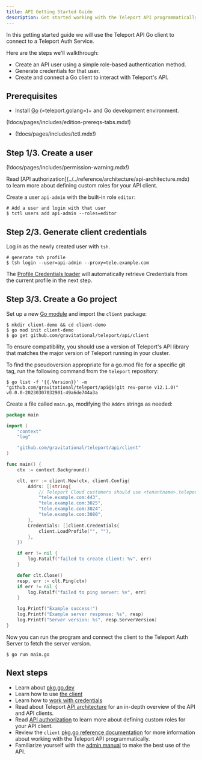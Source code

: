 ```yaml
---
title: API Getting Started Guide
description: Get started working with the Teleport API programmatically using Go.
---
```


In this getting started guide we will use the Teleport API Go client to connect
to a Teleport Auth Service.

Here are the steps we'll walkthrough:

- Create an API user using a simple role-based authentication method.
- Generate credentials for that user.
- Create and connect a Go client to interact with Teleport's API.

## Prerequisites

- Install [Go](https://golang.org/doc/install) (=teleport.golang=)+ and Go development environment.

(!docs/pages/includes/edition-prereqs-tabs.mdx!)

- (!docs/pages/includes/tctl.mdx!)

## Step 1/3. Create a user

(!docs/pages/includes/permission-warning.mdx!)

<Admonition type="tip" title="Tip">
  Read [API authorization](../../reference/architecture/api-architecture.mdx) to learn more about defining custom roles for your API client.
</Admonition>

Create a user `api-admin` with the built-in role `editor`:

```code
# Add a user and login with that user
$ tctl users add api-admin --roles=editor
```

## Step 2/3. Generate client credentials

Log in as the newly created user with `tsh`.

```code
# generate tsh profile
$ tsh login --user=api-admin --proxy=tele.example.com
```

The [Profile Credentials loader](https://pkg.go.dev/github.com/gravitational/teleport/api/client#LoadProfile)
will automatically retrieve Credentials from the current profile in the next step.

## Step 3/3. Create a Go project

Set up a new [Go module](https://golang.org/doc/tutorial/create-module) and import the `client` package:

```code
$ mkdir client-demo && cd client-demo
$ go mod init client-demo
$ go get github.com/gravitational/teleport/api/client
```

<Admonition type="tip" title="API Version">
To ensure compatibility, you should use a version of Teleport's API library that matches
the major version of Teleport running in your cluster.

To find the pseudoversion appropriate for a go.mod file for a specific git tag,
run the following command from the `teleport` repository:

```code
$ go list -f '{{.Version}}' -m "github.com/gravitational/teleport/api@$(git rev-parse v12.1.0)"
v0.0.0-20230307032901-49a6de744a3a
```
</Admonition>

Create a file called `main.go`, modifying the `Addrs` strings as needed:

```go
package main

import (
	"context"
	"log"

	"github.com/gravitational/teleport/api/client"
)

func main() {
	ctx := context.Background()

	clt, err := client.New(ctx, client.Config{
		Addrs: []string{
			// Teleport Cloud customers should use <tenantname>.teleport.sh
			"tele.example.com:443",
			"tele.example.com:3025",
			"tele.example.com:3024",
			"tele.example.com:3080",
 		},
		Credentials: []client.Credentials{
			client.LoadProfile("", ""),
		},
	})

	if err != nil {
		log.Fatalf("failed to create client: %v", err)
	}

	defer clt.Close()
	resp, err := clt.Ping(ctx)
	if err != nil {
		log.Fatalf("failed to ping server: %v", err)
	}

	log.Printf("Example success!")
	log.Printf("Example server response: %s", resp)
	log.Printf("Server version: %s", resp.ServerVersion)
}
```

Now you can run the program and connect the client to the Teleport Auth Server to fetch the server version.

```code
$ go run main.go
```

## Next steps

- Learn about [pkg.go.dev](https://pkg.go.dev/github.com/gravitational/teleport/api/client)
- Learn how to use [the client](https://pkg.go.dev/github.com/gravitational/teleport/api/client#Client)
- Learn how to [work with credentials](https://pkg.go.dev/github.com/gravitational/teleport/api/client#Credentials)
- Read about Teleport [API architecture](../../reference/architecture/api-architecture.mdx) for an in-depth overview of the API and API clients.
- Read [API authorization](../../reference/architecture/api-architecture.mdx) to learn more about defining custom roles for your API client.
- Review the `client` [pkg.go reference documentation](https://pkg.go.dev/github.com/gravitational/teleport/api/client) for more information about working with the Teleport API programmatically.
- Familiarize yourself with the [admin manual](../management/admin.mdx) to make the best use of the API.
